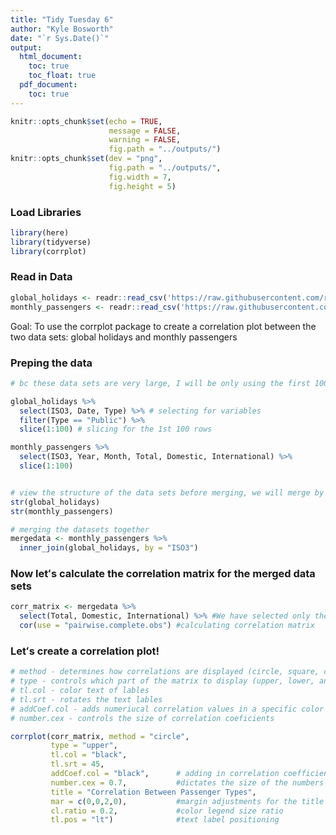 ```yaml
---
title: "Tidy Tuesday 6"
author: "Kyle Bosworth"
date: "`r Sys.Date()`"
output:
  html_document:
    toc: true
    toc_float: true
  pdf_document:
    toc: true
---
```


```r
knitr::opts_chunk$set(echo = TRUE,
                      message = FALSE,
                      warning = FALSE,
                      fig.path = "../outputs/")
knitr::opts_chunk$set(dev = "png", 
                      fig.path = "../outputs/",
                      fig.width = 7,
                      fig.height = 5)
```

### Load Libraries
```r
library(here)
library(tidyverse)
library(corrplot)
```

### Read in Data
```r
global_holidays <- readr::read_csv('https://raw.githubusercontent.com/rfordatascience/tidytuesday/main/data/2024/2024-12-24/global_holidays.csv')
monthly_passengers <- readr::read_csv('https://raw.githubusercontent.com/rfordatascience/tidytuesday/main/data/2024/2024-12-24/monthly_passengers.csv')

```

Goal: To use the corrplot package to create a correlation plot between the two data sets: global holidays and monthly passengers

### Preping the data
```r
# bc these data sets are very large, I will be only using the first 100 rows, a subset for each.

global_holidays %>%
  select(ISO3, Date, Type) %>% # selecting for variables
  filter(Type == "Public") %>%
  slice(1:100) # slicing for the 1st 100 rows

monthly_passengers %>%
  select(ISO3, Year, Month, Total, Domestic, International) %>%
  slice(1:100)


# view the structure of the data sets before merging, we will merge by ISO3
str(global_holidays)
str(monthly_passengers)

# merging the datasets together
mergedata <- monthly_passengers %>%
  inner_join(global_holidays, by = "ISO3")
```

### Now letʻs calculate the correlation matrix for the merged data sets
```r
corr_matrix <- mergedata %>%
  select(Total, Domestic, International) %>% #We have selected only the numerical vales within the mergeds set
  cor(use = "pairwise.complete.obs") #calculating correlation matrix

```

### Letʻs create a correlation plot!
```r

# method - determines how correlations are displayed (circle, square, color, number, shade, pie)
# type - controls which part of the matrix to display (upper, lower, and full)
# tl.col - color text of lables
# tl.srt - rotates the text lables
# addCoef.col - adds numeriucal correlation values in a specific color
# number.cex - controls the size of correlation coeficients

corrplot(corr_matrix, method = "circle", 
         type = "upper",
         tl.col = "black",
         tl.srt = 45,
         addCoef.col = "black",      # adding in correlation coefficients
         number.cex = 0.7,           #dictates the size of the numbers
         title = "Correlation Between Passenger Types",
         mar = c(0,0,2,0),           #margin adjustments for the title
         cl.ratio = 0.2,             #color legend size ratio
         tl.pos = "lt")              #text label positioning 

```


